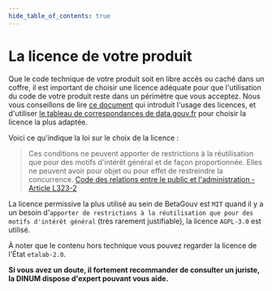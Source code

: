 ```yaml
---
hide_table_of_contents: true
---
```


# La licence de votre produit

Que le code technique de votre produit soit en libre accès ou caché dans un coffre, il est important de choisir une licence adéquate pour que l'utilisation du code de votre produit reste dans un périmètre que vous acceptez. Nous vous conseillons de lire [ce document](https://gd4h-prod.s3.fr-par.scw.cloud/gd4h-prod/api_gd4h/files/17_Fiche_17_Les_licences_DESIGN.pdf) qui introduit l'usage des licences, et d'utiliser [le tableau de correspondances de data.gouv.fr](https://www.data.gouv.fr/en/pages/legal/licences/) pour choisir la licence la plus adaptée.

Voici ce qu'indique la loi sur le choix de la licence :
> Ces conditions ne peuvent apporter de restrictions à la réutilisation que pour des motifs d'intérêt général et de façon proportionnée. Elles ne peuvent avoir pour objet ou pour effet de restreindre la concurrence.
[Code des relations entre le public et l'administration - Article L323-2](https://www.legifrance.gouv.fr/codes/article_lc/LEGIARTI000033219073)

La licence permissive la plus utilisé au sein de BetaGouv est `MIT` quand il y a un besoin d'`apporter de restrictions à la réutilisation que pour des motifs d'intérêt général` (très rarement justifiable), la licence `AGPL-3.0` est utilisé.

À noter que le contenu hors technique vous pouvez regarder la licence de l'État `etalab-2.0`.

**Si vous avez un doute, il fortement recommander de consulter un juriste, la DINUM dispose d'expert pouvant vous aide.**
